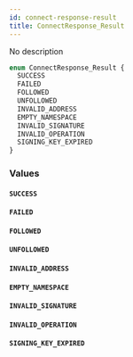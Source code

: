 ```yaml
---
id: connect-response-result
title: ConnectResponse_Result
---
```



No description


```graphql
enum ConnectResponse_Result {
  SUCCESS
  FAILED
  FOLLOWED
  UNFOLLOWED
  INVALID_ADDRESS
  EMPTY_NAMESPACE
  INVALID_SIGNATURE
  INVALID_OPERATION
  SIGNING_KEY_EXPIRED
}
```


### Values

#### `SUCCESS` 




#### `FAILED` 




#### `FOLLOWED` 




#### `UNFOLLOWED` 




#### `INVALID_ADDRESS` 




#### `EMPTY_NAMESPACE` 




#### `INVALID_SIGNATURE` 




#### `INVALID_OPERATION` 




#### `SIGNING_KEY_EXPIRED` 







